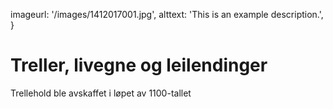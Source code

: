   imageurl: '/images/1412017001.jpg',
  alttext: 'This is an example description.',
}
 
# Treller, livegne og leilendinger

Trellehold ble avskaffet i løpet av 1100-tallet 
